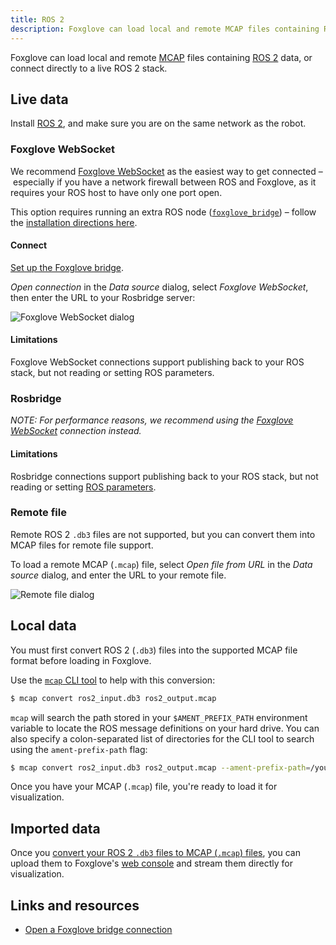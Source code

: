 ```yaml
---
title: ROS 2
description: Foxglove can load local and remote MCAP files containing ROS 2 data, or connect directly to a live ROS 2 stack.
---
```



Foxglove can load local and remote [MCAP](https://mcap.dev) files containing [ROS 2](/blog/installing-ros2-humble-on-ubuntu) data, or connect directly to a live ROS 2 stack.

## Live data

Install [ROS 2](https://foxglove.dev/blog/installing-ros2-on-ubuntu), and make sure you are on the same network as the robot.

### Foxglove WebSocket

We recommend [Foxglove WebSocket](#foxglove-websocket) as the easiest way to get connected – especially if you have a network firewall between ROS and Foxglove, as it requires your ROS host to have only one port open.

This option requires running an extra ROS node ([`foxglove_bridge`](https://index.ros.org/p/foxglove_bridge/)) – follow the [installation directions here](/docs/connecting-to-data/foxglove-bridge).

#### Connect

[Set up the Foxglove bridge](/docs/studio/connection/using-foxglove-bridge).

_Open connection_ in the _Data source_ dialog, select _Foxglove WebSocket_, then enter the URL to your Rosbridge server:

![Foxglove WebSocket dialog](/img/docs/connecting-to-data/foxglove-websocket.png)

<FoxgloveWebSocketResetDirections />

#### Limitations

Foxglove WebSocket connections support publishing back to your ROS stack, but not reading or setting ROS parameters.

### Rosbridge

_NOTE: For performance reasons, we recommend using the [Foxglove WebSocket](#foxglove-websocket) connection instead._

<RosbridgeDirections rosVersion={2}/>

#### Limitations

Rosbridge connections support publishing back to your ROS stack, but not reading or setting [ROS parameters](https://github.com/foxglove/studio/issues/1662).

### Remote file

Remote ROS 2 `.db3` files are not supported, but you can convert them into MCAP files for remote file support.

To load a remote MCAP (`.mcap`) file, select _Open file from URL_ in the _Data source_ dialog, and enter the URL to your remote file.

![Remote file dialog](/img/docs/connecting-to-data/remote-file.png)

<CorsDirections />

## Local data

You must first convert ROS 2 (`.db3`) files into the supported MCAP file format before loading in Foxglove.

Use the [`mcap` CLI tool](https://github.com/foxglove/mcap/tree/main/go/cli/mcap) to help with this conversion:

```bash
$ mcap convert ros2_input.db3 ros2_output.mcap
```

`mcap` will search the path stored in your `$AMENT_PREFIX_PATH` environment variable to locate the ROS message definitions on your hard drive. You can also specify a colon-separated list of directories for the CLI tool to search using the `ament-prefix-path` flag:

```bash
$ mcap convert ros2_input.db3 ros2_output.mcap --ament-prefix-path=/your/first/directory;/your/second/directory
```

Once you have your MCAP (`.mcap`) file, you're ready to load it for visualization.

<LocalDataDirections/>

## Imported data

Once you [convert your ROS 2 `.db3` files to MCAP (`.mcap`) files](/docs/studio/connection/ros2#files), you can upload them to Foxglove's [web console](https://console.foxglove.dev) and stream them directly for visualization.

<ImportedDataDirections/>

## Links and resources

- [Open a Foxglove bridge connection](/blog/announcing-the-new-foxglove-bridge-for-live-ros-data)
